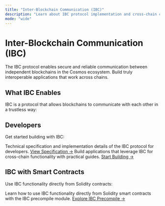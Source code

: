 ```yaml
---
title: "Inter-Blockchain Communication (IBC)"
description: "Learn about IBC protocol implementation and cross-chain communication in the Cosmos ecosystem."
mode: "wide"
---
```


# Inter-Blockchain Communication (IBC)

The IBC protocol enables secure and reliable communication between independent blockchains in the Cosmos ecosystem. Build truly interoperable applications that work across chains.

## What IBC Enables

IBC is a protocol that allows blockchains to communicate with each other in a trustless way:

## Developers

Get started building with IBC:

<CardGroup cols={2}>
  <Card title="IBC Protocol Specification" icon="file-text">
    Technical specification and implementation details of the IBC protocol for developers.
    <a href="docs/ibc/spec.mdx">View Specification →</a>
  </Card>
  <Card title="Cross-Chain Development" icon="wrench">
    Build applications that leverage IBC for cross-chain functionality with practical guides.
    <a href="https://ibc.cosmos.network/">Start Building →</a>
  </Card>
</CardGroup>

## IBC with Smart Contracts

Use IBC functionality directly from Solidity contracts:

<Card title="IBC Precompile Guide" icon="zap">
  Learn how to use IBC functionality directly from Solidity smart contracts with the IBC precompile module.
  <a href="/docs/evm/precompiles/ics20">Explore IBC Precompile →</a>
</Card>
